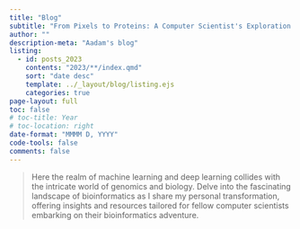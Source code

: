 ```yaml
---
title: "Blog"
subtitle: "From Pixels to Proteins: A Computer Scientist's Exploration of Bioinformatics and Beyond"
author: ""
description-meta: "Aadam's blog"
listing:
  - id: posts_2023
    contents: "2023/**/index.qmd"
    sort: "date desc"
    template: ../_layout/blog/listing.ejs
    categories: true
page-layout: full
toc: false
# toc-title: Year
# toc-location: right
date-format: "MMMM D, YYYY"
code-tools: false
comments: false
---
```


<!-- ::: {.callout-note appearance="simple"} -->

> Here the realm of machine learning and deep learning collides with the intricate world of genomics and biology. Delve into the fascinating landscape of bioinformatics as I share my personal transformation, offering insights and resources tailored for fellow computer scientists embarking on their bioinformatics adventure.

<!-- ::: -->


:::{#posts_2023}
:::
